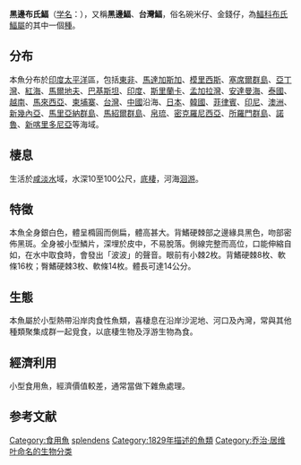 {{Speciesbox
| status = LC
| status system =IUCN3.1
| status ref={{r|IUCN}}
| taxon = Eubleekeria splendens
| authority = ([[乔治·居维叶|Cuvier]], 1829)
| synonyms ref={{r|FishBase}}
| synonyms ={{collapsible list|{{taxon list|
*''Goomorah karah''| Russell, 1803（歧義異名）|
*''Equula splendens''| Cuvier, 1829|
**''Leiognathus splendens''| (Cuvier, 1829)|
**''Leognathus splendens''| (Cuvier, 1829)（異拼名）|
*''Equula gomorah''| Valenciennes, 1835|
*''Equula ovalis''| De Vis, 1884|
**''Eubleekeria ovalis''| (De Vis, 1884)|
**''Leiognathus ovalis''| (De Vis, 1884)|
*''Equula simplex''| De Vis, 1884|
*''Equula argentea''| De Vis, 1884|
*''Leiognathus spilotus''| Fowler, 1904|
*''Leiognathus philippinus''| Fowler, 1918|
*''Leiognathus devisi''| Whitley, 1929|
 }}}}
}}
'''黑邊布氏鰏'''（[[学名|学名]]：{{lang|la|''Eubleekeria splendens''}}），又稱'''黑邊鰏'''、'''台灣鰏'''，俗名碗米仔、金錢仔，為[[鰏科|鰏科]][[布氏鰏屬|布氏鰏屬]]的其中一個[[種|種]]。{{r|FishBase|id7400}}

==分布==
本魚分布於[[印度|印度]][[太平洋|太平洋]]區，包括[[東非|東非]]、[[馬達加斯加|馬達加斯加]]、[[模里西斯|模里西斯]]、[[塞席爾群島|塞席爾群島]]、[[亞丁灣|亞丁灣]]、[[紅海|紅海]]、[[馬爾地夫|馬爾地夫]]、[[巴基斯坦|巴基斯坦]]、[[印度|印度]]、[[斯里蘭卡|斯里蘭卡]]、[[孟加拉灣|孟加拉灣]]、[[安達曼海|安達曼海]]、[[泰國|泰國]]、[[越南|越南]]、[[馬來西亞|馬來西亞]]、[[柬埔寨|柬埔寨]]、[[台灣|台灣]]、[[中國|中國]]沿海、[[日本|日本]]、[[韓國|韓國]]、[[菲律賓|菲律賓]]、[[印尼|印尼]]、[[澳洲|澳洲]]、[[新幾內亞|新幾內亞]]、[[馬里亞納群島|馬里亞納群島]]、[[馬紹爾群島|馬紹爾群島]]、[[帛琉|帛琉]]、[[密克羅尼西亞|密克羅尼西亞]]、[[所羅門群島|所羅門群島]]、[[諾魯|諾魯]]、[[新喀里多尼亞|新喀里多尼亞]]等海域。{{r|FishBase|id7400}}

==棲息==
生活於[[咸淡水|咸淡水]]域，水深10至100公尺，[[底棲|底棲]]，河海[[洄游|洄游]]。{{r|FishBase}}

==特徵==
本魚全身銀白色，體呈橢圓而側扁，體高甚大。背鰭硬棘部之邊緣具黑色，吻部密佈黑斑。全身被小型鱗片，深埋於皮中，不易脫落。側線完整而高位，口能伸縮自如，在水中取食時，會發出「波波」的聲音。眼前有小棘2枚。背鰭硬棘8枚、軟條16枚；臀鰭硬棘3枚、軟條14枚。體長可達14公分。{{r|FishBase|id7400}}

==生態==
本魚屬於小型熱帶沿岸肉食性魚類，喜棲息在沿岸沙泥地、河口及內灣，常與其他種類聚集成群一起覓食，以底棲生物及浮游生物為食。{{r|FishBase|id7400}}

==經濟利用==
小型食用魚，經濟價值較差，通常當做下雜魚處理。{{r|FishBase|id7400}}

==参考文献==
{{reflist|refs=
<ref name="IUCN">Larson, H. 2012. ''Eubleekeria splendens''. ''The IUCN Red List of Threatened Species'' 2012: e.T199624A2607287. https://dx.doi.org/10.2305/IUCN.UK.2012.RLTS.T199624A2607287.en. Downloaded on 06 April 2020.</ref>
<ref name="id7400">{{cite web| url =http://www.bioinfo.cn/db05/BjdwSpecies.php?action=view&id=7400| title =黑边鲾| work =《中国动物物种编目数据库》| publisher =中国科学院微生物研究所| author =中国科学院动物研究所| accessdate =2009-04-16| deadurl =yes| archiveurl =https://web.archive.org/web/20160305023706/http://www.bioinfo.cn/db05/BjdwSpecies.php?action=view&id=7400| archivedate =2016-03-05}}</ref>
<ref name="FishBase">*{{FishBase|Eubleekeria|splendens|year=2020|month=4}}</ref>
}}

{{taxonbar}}

{{DEFAULTSORT:Eubleekeria splendens}}
[[Category:食用魚|Category:食用魚]]
[[Category:布氏鰏屬|splendens]]
[[Category:1829年描述的魚類|Category:1829年描述的魚類]]
[[Category:乔治·居维叶命名的生物分类|Category:乔治·居维叶命名的生物分类]]